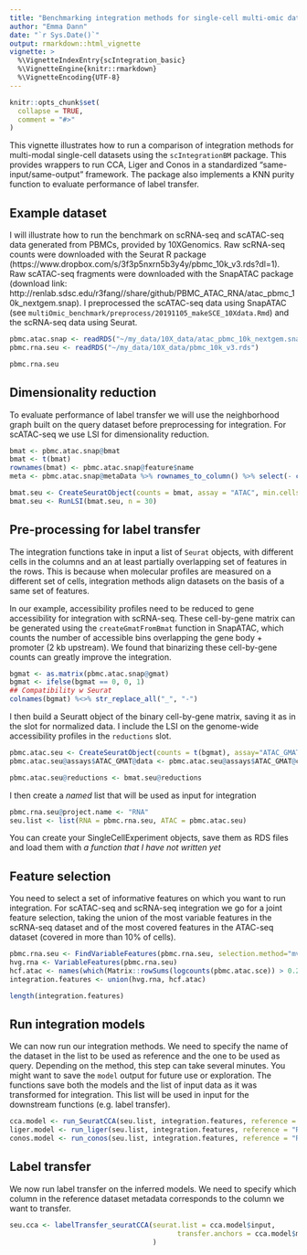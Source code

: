 ```yaml
---
title: "Benchmarking integration methods for single-cell multi-omic data"
author: "Emma Dann"
date: "`r Sys.Date()`"
output: rmarkdown::html_vignette
vignette: >
  %\VignetteIndexEntry{scIntegration_basic}
  %\VignetteEngine{knitr::rmarkdown}
  %\VignetteEncoding{UTF-8}
---
```


```r
knitr::opts_chunk$set(
  collapse = TRUE,
  comment = "#>"
)
```

This vignette illustrates how to run a comparison of integration methods for multi-modal single-cell datasets using the `scIntegrationBM` package. This provides wrappers to run CCA, Liger and Conos in a standardized "same-input/same-output" framework. The package also implements a KNN purity function to evaluate performance of label transfer.

## Example dataset {-}
I will illustrate how to run the benchmark on scRNA-seq and scATAC-seq data generated from PBMCs, provided by 10XGenomics. Raw scRNA-seq counts were downloaded with the Seurat R package (https://www.dropbox.com/s/3f3p5nxrn5b3y4y/pbmc_10k_v3.rds?dl=1). Raw scATAC-seq fragments were downloaded with the SnapATAC package (download link: http://renlab.sdsc.edu/r3fang//share/github/PBMC_ATAC_RNA/atac_pbmc_10k_nextgem.snap). I preprocessed the scATAC-seq data using SnapATAC (see `multiOmic_benchmark/preprocess/20191105_makeSCE_10Xdata.Rmd`) and the scRNA-seq data using Seurat.

```r
pbmc.atac.snap <- readRDS("~/my_data/10X_data/atac_pbmc_10k_nextgem.snapATAC.RDS")
pbmc.rna.seu <- readRDS("~/my_data/10X_data/pbmc_10k_v3.rds")
```

```r
pbmc.rna.seu
```

## Dimensionality reduction {-}

To evaluate performance of label transfer we will use the neighborhood graph built on the query dataset before preprocessing for integration. For scATAC-seq we use LSI for dimensionality reduction.

```r
bmat <- pbmc.atac.snap@bmat
bmat <- t(bmat)
rownames(bmat) <- pbmc.atac.snap@feature$name
meta <- pbmc.atac.snap@metaData %>% rownames_to_column() %>% select(- c(cell_id,rowname) ) %>% column_to_rownames("barcode")

bmat.seu <- CreateSeuratObject(counts = bmat, assay = "ATAC", min.cells = 100, meta.data = meta)
bmat.seu <- RunLSI(bmat.seu, n = 30)
```


## Pre-processing for label transfer {-}

The integration functions take in input a list of `Seurat` objects, with different cells in the columns and an at least partially overlapping set of features in the rows. This is because when molecular profiles are measured on a different set of cells, integration methods align datasets on the basis of a same set of features. 

In our example, accessibility profiles need to be reduced to gene accessibility for integration with scRNA-seq. These cell-by-gene matrix can be generated using the `createGmatFromBmat` function in SnapATAC, which counts the number of accessible bins overlapping the gene body + promoter (2 kb upstream). We found that binarizing these cell-by-gene counts can greatly improve the integration. 

```r
bgmat <- as.matrix(pbmc.atac.snap@gmat)
bgmat <- ifelse(bgmat == 0, 0, 1)
## Compatibility w Seurat
colnames(bgmat) %<>% str_replace_all("_", "-")
```

I then build a Seuratt object of the binary cell-by-gene matrix, saving it as in the slot for normalized data. I include the LSI on the genome-wide accessibility profiles in the `reductions` slot.

```r
pbmc.atac.seu <- CreateSeuratObject(counts = t(bgmat), assay="ATAC_GMAT", project = "ATAC")
pbmc.atac.seu@assays$ATAC_GMAT@data <- pbmc.atac.seu@assays$ATAC_GMAT@counts

pbmc.atac.seu@reductions <- bmat.seu@reductions
```

I then create a *named* list that will be used as input for integration
```r
pbmc.rna.seu@project.name <- "RNA"
seu.list <- list(RNA = pbmc.rna.seu, ATAC = pbmc.atac.seu)
```

You can create your SingleCellExperiment objects, save them as RDS files and load them with _a function that I have not written yet_

## Feature selection {-}

You need to select a set of informative features on which you want to run integration. For scATAC-seq and scRNA-seq integration we go for a joint feature selection, taking the union of the most variable features in the scRNA-seq dataset and of the most covered features in the ATAC-seq dataset (covered in more than 10% of cells).

```r
pbmc.rna.seu <- FindVariableFeatures(pbmc.rna.seu, selection.method="mvp", dispersion.cutoff=c(0.5, 10), mean.cutoff=c(0.0125, 3))
hvg.rna <- VariableFeatures(pbmc.rna.seu)
hcf.atac <- names(which(Matrix::rowSums(logcounts(pbmc.atac.sce)) > 0.2*ncol(pbmc.atac.sce)))
integration.features <- union(hvg.rna, hcf.atac)

length(integration.features)
```

## Run integration models 

We can now run our integration methods. We need to specify the name of the dataset in the list to be used as reference and the one to be used as query. Depending on the method, this step can take several minutes. You might want to save the `model` output for future use or exploration. The functions save both the models and the list of input data as it was transformed for integration. This list will be used in input for the downstream functions (e.g. label transfer).

```r
cca.model <- run_SeuratCCA(seu.list, integration.features, reference = "RNA", query = "ATAC")
liger.model <- run_liger(seu.list, integration.features, reference = "RNA", query = "ATAC")
conos.model <- run_conos(seu.list, integration.features, reference = "RNA", query = "ATAC")
```

## Label transfer {-}

We now run label transfer on the inferred models. We need to specify which column in the reference dataset metadata corresponds to the column we want to transfer.

```r
seu.cca <- labelTransfer_seuratCCA(seurat.list = cca.model$input,
                                         transfer.anchors = cca.model$model, annotation.col = "celltype"
                                   )
```


